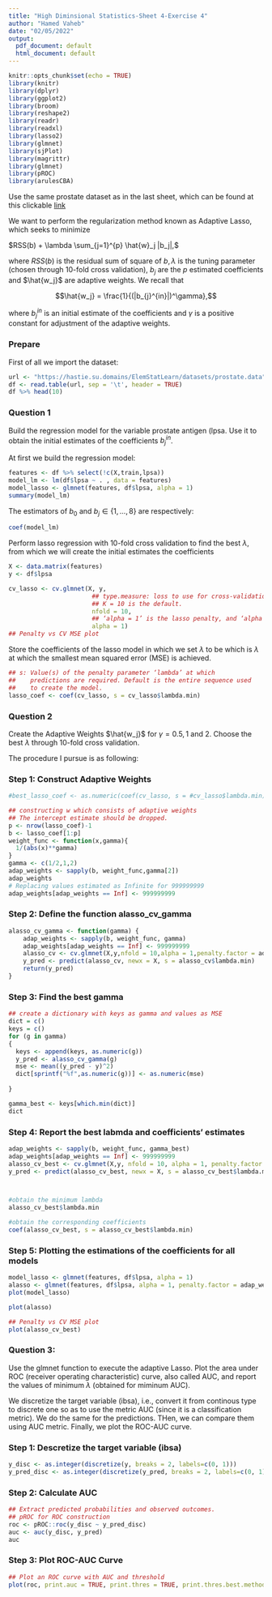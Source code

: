 ```yaml
---
title: "High Diminsional Statistics-Sheet 4-Exercise 4"
author: "Hamed Vaheb"
date: "02/05/2022"
output:
  pdf_document: default
  html_document: default
---
```


```r
knitr::opts_chunk$set(echo = TRUE)
library(knitr)
library(dplyr)
library(ggplot2)
library(broom)
library(reshape2)
library(readr)
library(readxl)
library(lasso2)
library(glmnet)
library(sjPlot)
library(magrittr)
library(glmnet)
library(pROC)
library(arulesCBA)
```
Use the same prostate dataset as in the last sheet, which can be found at this clickable [link](https://hastie.su.domains/ElemStatLearn/)

We want to perform the regularization method known as Adaptive Lasso, which seeks to minimize

$RSS(b) + \lambda \sum_{j=1}^{p} \hat{w}_j |b_j|,$

where $RSS(b)$ is the residual sum of square of $b, \lambda$ is the tuning parameter (chosen through 10-fold cross validation), $b_j$ are the $p$ estimated coefficients and $\hat{w_j}$ are adaptive weights. We recall that

$$\hat{w_j} = \frac{1}{(|b_{j}^{in}|)^\gamma},$$

where $b_{j}^{in}$ is an initial estimate of the coefficients and $\gamma$ is a positive constant for adjustment of the adaptive weights.


### Prepare
First of all we import the dataset:
```r
url <- "https://hastie.su.domains/ElemStatLearn/datasets/prostate.data"
df <- read.table(url, sep = '\t', header = TRUE)
df %>% head(10)
```

### Question 1
Build the regression model for the variable prostate antigen (lpsa. Use it to obtain the initial estimates of the coefficients $b_{j}^{in}$.


At first we build the regression model:
```r
features <- df %>% select(!c(X,train,lpsa))
model_lm <- lm(df$lpsa ~ . , data = features)
model_lasso <- glmnet(features, df$lpsa, alpha = 1)
summary(model_lm)
```
The estimators of $b_0$ and $b_j \in \{1,...,8\}$ are respectively: 
```r
coef(model_lm)
```
Perform lasso regression with 10-fold cross validation to find the best $\lambda$, from which we will create the initial estimates the coefficients
```r


X <- data.matrix(features)
y <- df$lpsa

cv_lasso <- cv.glmnet(X, y,
                       ## type.measure: loss to use for cross-validation.
                       ## K = 10 is the default.
                       nfold = 10,
                       ## ‘alpha = 1’ is the lasso penalty, and ‘alpha = 0’ the ridge penalty.
                       alpha = 1)
## Penalty vs CV MSE plot
```
Store the coefficients of the lasso model in which we set $\lambda$ to be \verb|lambda.min| which is $\lambda$ at which the smallest mean squared error (MSE) is achieved.
```r
## s: Value(s) of the penalty parameter ‘lambda’ at which
##    predictions are required. Default is the entire sequence used
##    to create the model.
lasso_coef <- coef(cv_lasso, s = cv_lasso$lambda.min)
```

### Question 2 
Create the Adaptive Weights $\hat{w_j}$ for $\gamma = 0.5, 1$ and 2. Choose the best $\lambda$ through 10-fold cross validation.

The procedure I pursue is as following: 

\begin{enumerate}
\item Using initial estimates of $b_{j}^{in}$ derived in Qeustion 1, I Construct $w$ (adaptive weights) by adjusting the \verb|lasso_coef| using 3 three different choices for $\gamma$. For this purpose, I define a function \verb|weight_func| which constructs adaptive weights given $\gamma$ and $b$, and I make sure it doesn't contain $\infty$ as a value.


\item We define the function \verb|alasso_cv_gamma| which takes $\gamma$ as its only argument and builds a 10-fold cross-validation adaptive lasso model using adaptive weights that are created based on $\gamma$.

\item We compare the three models defines in step 2 in order to find the $\gamma$ that leads to the "best" model, i.e., the model that has the $\lambda$ that leads to the least mse loss.

\item As the ultimate goal is to find the best $\lambda$, I create my final cross-validation model with the best $\gamma$, and output the best $\lambda$. Moreover, I report the coefficients' estimates.

\item For the purpose of illustration, I plot values of coefficients for two model variations, i.e., simple lasso and adaptive lasso. Finally, I plot the lambda choices of the cross-validation model.
\end{enumerate}


  


### Step 1: Construct Adaptive Weights

```r
#best_lasso_coef <- as.numeric(coef(cv_lasso, s = #cv_lasso$lambda.min))[-1]

## constructing w which consists of adaptive weights
## The intercept estimate should be dropped.
p <- nrow(lasso_coef)-1 
b <- lasso_coef[1:p]
weight_func <- function(x,gamma){
  1/(abs(x)**gamma)
}
gamma <- c(1/2,1,2)
adap_weights <- sapply(b, weight_func,gamma[2])
adap_weights
# Replacing values estimated as Infinite for 999999999
adap_weights[adap_weights == Inf] <- 999999999 
```

### Step 2: Define the function alasso_cv_gamma 

```r
alasso_cv_gamma <- function(gamma) {
    adap_weights <- sapply(b, weight_func, gamma)
    adap_weights[adap_weights == Inf] <- 999999999 
    alasso_cv <- cv.glmnet(X,y,nfold = 10,alpha = 1,penalty.factor = adap_weights,keep = TRUE)
    y_pred <- predict(alasso_cv, newx = X, s = alasso_cv$lambda.min)
    return(y_pred)
}
```


### Step 3: Find the best gamma

```r
## create a dictionary with keys as gamma and values as MSE
dict = c()
keys = c()
for (g in gamma)
{
  keys <- append(keys, as.numeric(g))
  y_pred <- alasso_cv_gamma(g)
  mse <- mean((y_pred - y)^2)
  dict[sprintf("%f",as.numeric(g))] <- as.numeric(mse)
  
}

gamma_best <- keys[which.min(dict)]
dict
```
### Step 4: Report the best labmda and coefficients' estimates

```r

adap_weights <- sapply(b, weight_func, gamma_best)
adap_weights[adap_weights == Inf] <- 999999999 
alasso_cv_best <- cv.glmnet(X,y, nfold = 10, alpha = 1, penalty.factor = adap_weights, keep = TRUE)
y_pred <- predict(alasso_cv_best, newx = X, s = alasso_cv_best$lambda.min)



#obtain the minimum lambda
alasso_cv_best$lambda.min

#obtain the corresponding coefficients
coef(alasso_cv_best, s = alasso_cv_best$lambda.min)

```


### Step 5: Plotting the estimations of the coefficients for all models

```r

model_lasso <- glmnet(features, df$lpsa, alpha = 1)
alasso <- glmnet(features, df$lpsa, alpha = 1, penalty.factor = adap_weights)
plot(model_lasso)
```


```r
plot(alasso)
```

```r

## Penalty vs CV MSE plot
plot(alasso_cv_best)

```



### Question 3: 
Use the glmnet function to execute the adaptive Lasso. Plot the area under ROC (receiver operating characteristic) curve, also called AUC, and report the values of minimum $\lambda$ (obtained for miminum AUC).


We discretize the target variable (ibsa), i.e., convert it from continous type to discrete one so as to use the metric AUC (since it is a classification metric). We do the same for the predictions. THen, we can compare them using AUC metric. Finally, we plot the ROC-AUC curve.

### Step 1: Descretize the target variable (ibsa)
```r
y_disc <- as.integer(discretize(y, breaks = 2, labels=c(0, 1)))
y_pred_disc <- as.integer(discretize(y_pred, breaks = 2, labels=c(0, 1)))


```

### Step 2: Calculate AUC 
```r
## Extract predicted probabilities and observed outcomes.
## pROC for ROC construction
roc <- pROC::roc(y_disc ~ y_pred_disc)
auc <- auc(y_disc, y_pred)
auc

```
### Step 3: Plot ROC-AUC Curve
```r

## Plot an ROC curve with AUC and threshold
plot(roc, print.auc = TRUE, print.thres = TRUE, print.thres.best.method = "youden")
```
